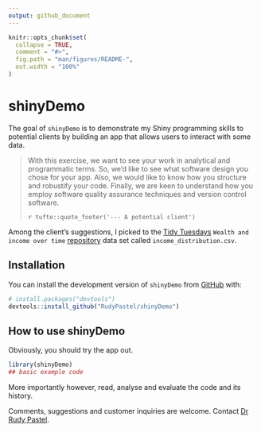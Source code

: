 ```yaml
---
output: github_document
---
```


<!-- README.md is generated from README.Rmd. Please edit that file -->

```r
knitr::opts_chunk$set(
  collapse = TRUE,
  comment = "#>",
  fig.path = "man/figures/README-",
  out.width = "100%"
)
```

# shinyDemo

<!-- badges: start -->
<!-- badges: end -->

The goal of `shinyDemo` is to demonstrate my Shiny programming skills to potential
clients by building an app that allows users to interact with some data.

>With this exercise, we want to see your work in analytical and programmatic terms. 
So, we'd like to see what software design you chose for your app. Also, we would
like to know how you structure and robustify your code. Finally, we are keen to 
understand how you employ software quality assurance techniques and version 
control software.
> 
> `r tufte::quote_footer('--- A potential client')`

Among the client's suggestions, I picked to the [Tidy Tuesdays](https://www.tidytuesday.com/) 
`Wealth and income over time` [repository](https://github.com/rfordatascience/tidytuesday/tree/master/data/2021/2021-02-09) 
data set  called `income_distribution.csv`.

## Installation

You can install the development version of `shinyDemo` from [GitHub](https://github.com/) with:

``` r
# install.packages("devtools")
devtools::install_github("RudyPastel/shinyDemo")
```

## How to use shinyDemo

Obviously, you should try the app out.

```r
library(shinyDemo)
## basic example code
```

More importantly however, read, analyse and evaluate the code and its history.

Comments, suggestions and customer inquiries are welcome. Contact [Dr Rudy Pastel](mailto:rudy.pastelgmail.com).
